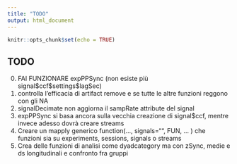 ```yaml
---
title: "TODO"
output: html_document
---
```


```r
knitr::opts_chunk$set(echo = TRUE)
```

## TODO

0) FAI FUNZIONARE expPPSync (non esiste più signal\$ccf\$settings$lagSec)
1) controlla l'efficacia di artifact remove e se tutte le altre funzioni reggono con gli NA
1) signalDecimate non aggiorna il sampRate attribute del signal
1) expPPSync si basa ancora sulla vecchia creazione di signal$ccf, mentre invece adesso dovrà creare streams
1) Creare un mapply generico function(…, signals="", FUN, … ) che funzioni sia su experiments, sessions, signals o streams
3) Crea delle funzioni di analisi come dyadcategory ma con zSync, medie e ds longitudinali e confronto fra gruppi

<!-- This is an R Markdown document. Markdown is a simple formatting syntax for authoring HTML, PDF, and MS Word documents. For more details on using R Markdown see <http://rmarkdown.rstudio.com>. -->

<!-- When you click the **Knit** button a document will be generated that includes both content as well as the output of any embedded R code chunks within the document. You can embed an R code chunk like this: -->

<!-- ```{r cars} -->
<!-- summary(cars) -->
<!-- ``` -->

<!-- ## Including Plots -->

<!-- You can also embed plots, for example: -->

<!-- ```{r pressure, echo=FALSE} -->
<!-- plot(pressure) -->
<!-- ``` -->

<!-- Note that the `echo = FALSE` parameter was added to the code chunk to prevent printing of the R code that generated the plot. -->
